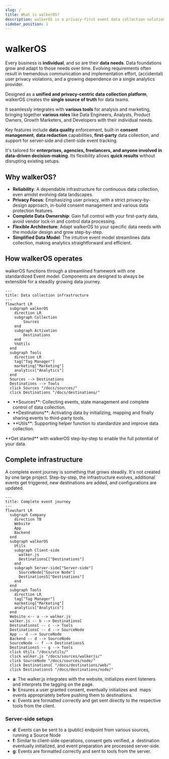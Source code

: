 ```yaml
---
slug: /
title: What is walkerOS?
description: walkerOS is a privacy-first event data collection solution
sidebar_position: 1
---
```



# walkerOS

Every business is **individual**, and so are their **data needs**. Data
foundations grow and adapt to those needs over time. Evolving requirements often
result in tremendous communication and implementation effort, (accidental) user
privacy violations, and a growing dependence on a single analytics provider.

Designed as a **unified and privacy-centric data collection platform**, walkerOS
creates the **single source of truth** for data teams.

It seamlessly integrates with **various tools** for analysis and marketing,
bringing together **various roles** like Data Engineers, Analysts, Product
Owners, Growth Marketers, and Developers with their individual needs.

Key features include **data quality** enforcement, built-in **consent
management**, **data redaction** capabilities, **first-party** data collection,
and support for server-side and client-side event tracking.

It's tailored for **enterprises, agencies, freelancers, and anyone involved in
data-driven decision-making**. Its flexibility allows **quick results** without
disrupting existing setups.

## Why walkerOS?

- **Reliability**: A dependable infrastructure for continuous data collection,
  even amidst evolving data landscapes.
- **Privacy Focus**: Emphasizing user privacy, with a strict privacy-by-design
  approach, in-build consent management and various data protection features.
- **Complete Data Ownership**: Gain full control with your first-party data,
  avoid vendor lock-in and control data processing.
- **Flexible Architecture**: Adapt walkerOS to your specific data needs with the
  modular design and grow step-by-step.
- **Simplified Data Model**: The intuitive event model streamlines data
  collection, making analytics straightforward and efficient.

## How walkerOS operates

walkerOS functions through a streamlined framework with one
standardized&nbsp;<Link to="/docs/walkeros/event-model">Event model</Link>.
Components are designed to always be extensible for a steadily growing data
journey.

```mermaid
---
title: Data collection infrastructure
---
flowchart LR
  subgraph walkerOS
    direction LR
    subgraph Collection
        Sources
    end
    subgraph Activation
        Destinations
    end
    %%Utils
  end
  subgraph Tools
    direction LR
    tag["Tag Manager"]
    marketing["Marketing"]
    analytics["Analytics"]
  end
  Sources --> Destinations
  Destinations --> Tools
  click Sources "/docs/sources/"
  click Destinations "/docs/destinations/"
```

- <Link to="sources">**Sources**</Link>: Collecting events, state management and
  complete control of data collection.
- <Link to="destinations">**Destinations**</Link>: Activating data by
  initializing, mapping and finally sharing events to third-party tools.
- <Link to="utils">**Utils**</Link>: Supporting helper function to standardize
  and improve data collection.

<Link to="/docs/walkeros/getting-started">**Get started**</Link> with walkerOS step-by-step
to enable the full potential of your data.

## Complete infrastructure

A complete event journey is something that grows steadily. It's not created by
one large project. Step-by-step, the infrastructure evolves, additional events
get triggered, new destinations are added, and configurations are updated.

```mermaid
---
title: Complete event journey
---
flowchart LR
  subgraph Company
    direction TB
    Website
    App
    Backend
  end
  subgraph walkerOS
    Utils
    subgraph Client-side
      walker.js
      DestinationsC["Destinations"]
    end
    subgraph Server-side["Server-side"]
      SourceNode["Source Node"]
      DestinationsS["Destinations"]
    end
  end
  subgraph Tools
    direction LR
    tag["Tag Manager"]
    marketing["Marketing"]
    analytics["Analytics"]
  end
  Website <-- a --> walker.js
  walker.js -- b --> DestinationsC
  DestinationsC -- c --> Tools
  DestinationsC -- d --> SourceNode
  App -- d --> SourceNode
  Backend -- d --> SourceNode
  SourceNode -- f --> DestinationsS
  DestinationsS -- g --> Tools
  click Utils "/docs/utils/"
  click walker.js "/docs/sources/walkerjs/"
  click SourceNode "/docs/sources/node/"
  click DestinationsC "/docs/destinations/web/"
  click DestinationsS "/docs/destinations/node/"
```

- **a**: The&nbsp;<Link to="/docs/sources/walkerjs/">walker.js</Link> integrates
  with the
  website,&nbsp;<Link to="/docs/sources/walkerjs/commands#initialization">initializes</Link>
  event listeners and interprets
  the&nbsp;<Link to="/docs/sources/walkerjs/tagging">tagging</Link> on the page.
- **b**: Ensures a
  user&nbsp;<Link to="/docs/sources/walkerjs/commands#consent-management">granted
  consent</Link>,
  eventually&nbsp;<Link to="/docs/destinations/#init">initializes</Link> and
  &nbsp;<Link to="/docs/destinations/#mapping">maps</Link>
  events&nbsp;<Link to="/docs/destinations/#configuration">appropriately</Link>
  before&nbsp;<Link to="/docs/destinations/#push">pushing</Link> them
  to&nbsp;<Link to="/docs/destinations/web/">destinations</Link>.
- **c**: Events
  are&nbsp;<Link to="/docs/destinations/web/#create-your-own">formatted
  correctly</Link> and get sent directly to the respective tools from the
  client.

### Server-side setups

- **d**: Events can be sent to a (public) endpoint from various sources, running
  a&nbsp;<Link to="/docs/sources/node/">Source Node</Link>
- **f**: Similar to client-side operations, consent gets verified, a
  &nbsp;<Link to="/docs/destinations/node/">destination</Link>
  eventually&nbsp;<Link to="/docs/destinations/node/#init">initialized</Link>,
  and
  event&nbsp;<Link to="/docs/destinations/node/#custom-configuration">preparation</Link>
  are processed server-side.
- **g**: Events are formatted correctly and sent to tools from the server.
